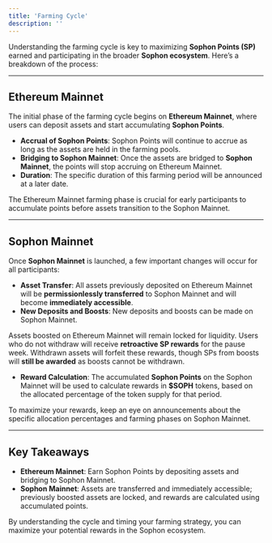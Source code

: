 ```yaml
---
title: 'Farming Cycle'
description: ''
---
```


Understanding the farming cycle is key to maximizing **Sophon Points (SP)** earned and participating in the broader **Sophon ecosystem**. Here’s a breakdown of the process:

---

## Ethereum Mainnet

The initial phase of the farming cycle begins on **Ethereum Mainnet**, where users can deposit assets and start accumulating **Sophon Points**.

- **Accrual of Sophon Points**: Sophon Points will continue to accrue as long as the assets are held in the farming pools.
- **Bridging to Sophon Mainnet**: Once the assets are bridged to **Sophon Mainnet**, the points will stop accruing on Ethereum Mainnet.
- **Duration**: The specific duration of this farming period will be announced at a later date.

<Info>The Ethereum Mainnet farming phase is crucial for early participants to accumulate points before assets transition to the Sophon Mainnet.</Info>

---

## Sophon Mainnet

Once **Sophon Mainnet** is launched, a few important changes will occur for all participants:

- **Asset Transfer**: All assets previously deposited on Ethereum Mainnet will be **permissionlessly transferred** to Sophon Mainnet and will become **immediately accessible**.
- **New Deposits and Boosts**: New deposits and boosts can be made on Sophon Mainnet.
  
<Note>Assets boosted on Ethereum Mainnet will remain locked for liquidity. Users who do not withdraw will receive **retroactive SP rewards** for the pause week. Withdrawn assets will forfeit these rewards, though SPs from boosts will **still be awarded** as boosts cannot be withdrawn.</Note>

- **Reward Calculation**: The accumulated **Sophon Points** on the Sophon Mainnet will be used to calculate rewards in **$SOPH** tokens, based on the allocated percentage of the token supply for that period.

<Tip>To maximize your rewards, keep an eye on announcements about the specific allocation percentages and farming phases on Sophon Mainnet.</Tip>

---

## Key Takeaways

- **Ethereum Mainnet**: Earn Sophon Points by depositing assets and bridging to Sophon Mainnet.
- **Sophon Mainnet**: Assets are transferred and immediately accessible; previously boosted assets are locked, and rewards are calculated using accumulated points.

<Info>By understanding the cycle and timing your farming strategy, you can maximize your potential rewards in the Sophon ecosystem.</Info>
